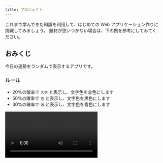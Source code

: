 ```yaml
---
title: プロジェクト
---
```



これまで学んできた知識を利用して、はじめての Web アプリケーション作りに挑戦してみましょう。
題材が思いつかない場合は、下の例を参考にしてみてください。

## おみくじ

今日の運勢をランダムで表示するアプリです。

### ルール

- 20%の確率で `大吉` と表示し、文字色を赤色にします
- 50%の確率で `吉` と表示し、文字色を黒色にします
- 30%の確率で `凶` と表示し、文字色を青色にします

<video src={omikujiVideo} controls />

### ヒント

- `Math.random` <Term>関数</Term>は、呼び出すたびに変わる 0 以上 1 未満の乱数 (ランダムな数) を<Term>返し</Term>ます。

```javascript
document.write(Math.random()); // 0.8924949384481442
```

- 発生させた乱数を `r` などの名前の<Term>変数</Term>に保存して確率の計算に使いましょう。すると、例えば `r` が 0 以上 0.2 未満になる確率は 20% になりますね。

```javascript
const r = Math.random();
if (r < 0.2) {
  // 20%の確率で実行される
} else if (条件式2) {
  // 50%の確率で実行される
} else {
  // 30%の確率で実行される
}
```

- クリックするためのボタンと、テキストを表示して色を変えるための `p` <Term>要素</Term>の両方を <Term>JavaScript</Term> から取得してみましょう。

```html
<button id="omikuji-button" type="button">おみくじを引く</button>
<p id="result"></p>
```

```javascript
const omikujiButton = document.getElementById("omikuji-button");
const result = document.getElementById("result");

function omikuji() {
  result.textContent = "結果";
}
omikujiButton.onclick = omikuji;
```

### 解答例

<ViewSource url={import.meta.url} path="_samples/omikuji" />

## ストップウォッチ

シンプルなストップウォッチです。
おみくじの課題より難易度が高いです。

### ルール

- `スタート` ボタンをクリックすると、時刻の数え上げが開始されます
- 1 秒ごとに表示される数値が更新されます

<video src={stopwatchVideo} controls />

### ヒント

- `setInterval` <Term>関数</Term>は<Term>引数</Term>をふたつ (`func`, `delay`) とり、`func` は<Term>値</Term>としての<Term>関数</Term>、`delay` は整数です。`setInterval` は、`func` に指定された<Term>関数</Term>を `delay` ミリ秒の間隔で定期的に実行します。

```javascript
function greet() {
  document.write("<p>Hello World</p>");
}

setInterval(greet, 1000);
```

このコードを実行すると、1 秒ずつ画面に `<p>Hello World</p>` が書き加えられていきます。

- ボタン<Term>要素</Term>がクリックされたら `setInterval` <Term>関数</Term>を実行し、タイマーを開始しましょう。

```javascript
function start() {
  setInterval(関数名, 1000);
}

const startButton = document.getElementById("start-button");
startButton.onclick = start;
```

- 時刻は常に <Term>JavaScript</Term> の<Term>変数</Term>として保持しておくと扱いやすくなります。

```javascript
let time = 0;

function tick() {
  time += 1;
}
```

- (発展) ストップボタンを作りたい場合は、`setInterval` <Term>関数</Term>の<Term>戻り値</Term>を利用しましょう。`setInterval` の<Term>戻り値</Term>は整数で、`clearInterval` にこの<Term>値</Term>を<Term>渡す</Term>と、動作中のタイマーを解除することができます。

```javascript
let timerId;

function start() {
  timerId = setInterval(関数名, 1000);
}

function stop() {
  clearInterval(timerId);
}

const startButton = document.getElementById("start-button");
const stopButton = document.getElementById("stop-button");
startButton.onclick = start;
stopButton.onclick = stop;
```

### 解答例

<ViewSource url={import.meta.url} path="_samples/stopwatch" />
